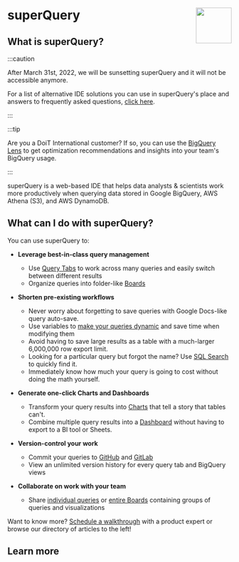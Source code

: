 # superQuery <img src={logoUrl} width="80" hight="80" align="right" />


## What is superQuery?

:::caution

After March 31st, 2022, we will be sunsetting superQuery and it will not be accessible anymore.

For a list of alternative IDE solutions you can use in superQuery's place and answers to frequently asked questions, [click here](https://docs.google.com/document/d/1ANH0SZNocv71nE6fIEPDPb_ilGWDvftM3BicorjwXJ8/edit#bookmark=id.b6y8h7usq6gg).

:::

:::tip

Are you a DoiT International customer? If so, you can use the [BigQuery Lens](https://www.loom.com/share/7f00f912d1cc4993a89077214bd7b358) to get optimization recommendations and insights into your team's BigQuery usage.

:::

superQuery is a web-based IDE that helps data analysts & scientists work more productively when querying data stored in Google BigQuery, AWS Athena (S3), and AWS DynamoDB.

## What can I do with superQuery?

You can use superQuery to:

* **Leverage best-in-class query management**
  * Use [Query Tabs](superquery/superquery-editor/query-tabs.mdx) to work across many queries and easily switch between different results
  * Organize queries into folder-like [Boards](superquery/superquery-editor/organizing-queries.mdx)

* **Shorten pre-existing workflows**
  * Never worry about forgetting to save queries with Google Docs-like query auto-save.
  * Use variables to [make your queries dynamic](superquery/superquery-editor/variables.mdx) and save time when modifying them
  * Avoid having to save large results as a table with a much-larger 6,000,000 row export limit.
  * Looking for a particular query but forgot the name? Use [SQL Search](superquery/superquery-editor/sql-search.mdx) to quickly find it.
  * Immediately know how much your query is going to cost without doing the math yourself.

* **Generate one-click Charts and Dashboards**
  * Transform your query results into [Charts](superquery/superquery-editor/charts.mdx) that tell a story that tables can't.
  * Combine multiple query results into a [Dashboard](superquery/dashboards/create-dashboards.mdx) without having to export to a BI tool or Sheets.

* **Version-control your work**
  * Commit your queries to [GitHub](https://help.superquery.io/git-integrations/connect-github) and [GitLab](https://help.superquery.io/git-integrations/connect-gitlab)
  * View an unlimited version history for every query tab and BigQuery views

* **Collaborate on work with your team**
  * Share [individual queries](superquery/superquery-editor/query-tabs.mdx#share-tab) or [entire Boards](superquery/superquery-editor/organizing-queries.mdx#share-a-board) containing groups of queries and visualizations

Want to know more? [Schedule a walkthrough](https://meetings.hubspot.com/matan-bordo) with a product expert or browse our directory of articles to the left!

## Learn more


<DocCardList items={useCurrentSidebarCategory().items}/>
